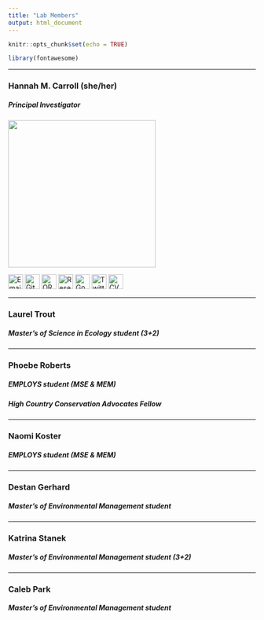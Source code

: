 ```yaml
---
title: "Lab Members"
output: html_document
---
```


```r
knitr::opts_chunk$set(echo = TRUE)
```

```r
library(fontawesome)
```

------------------------------------------------------------------------

### Hannah M. Carroll (she/her)

##### Principal Investigator

![](images/20190114.jpg){width="300"}

[![Email](envelope-solid.svg){width="30"}](mailto:hcarroll@western.edu) [![GitHub](github.svg){width="30"}](https://github.com/hannahcarroll) [![ORCiD](orcid.svg){width="30"}](https://orcid.org/0000-0003-3343-3358) [![Research Gate](researchgate.svg){width="30"}](https://www.researchgate.net/profile/Hannah-Carroll-7) [![Google Scholar](google.svg){width="30"}](https://scholar.google.com/citations?user=rzsu0zoAAAAJ&hl=en&authuser=4) [![Twitter](twitter.svg){width="30"}](https://twitter.com/hmcarro)
[![CV](cv-icon-10.png){width="30"}](CV_web.html)

------------------------------------------------------------------------

### Laurel Trout

##### Master's of Science in Ecology student (3+2)

------------------------------------------------------------------------

### Phoebe Roberts

##### EMPLOYS student (MSE & MEM)

##### High Country Conservation Advocates Fellow

------------------------------------------------------------------------

### Naomi Koster

##### EMPLOYS student (MSE & MEM)

------------------------------------------------------------------------

### Destan Gerhard

##### Master's of Environmental Management student

------------------------------------------------------------------------

### Katrina Stanek

##### Master's of Environmental Management student (3+2)

------------------------------------------------------------------------

### Caleb Park

##### Master's of Environmental Management student
